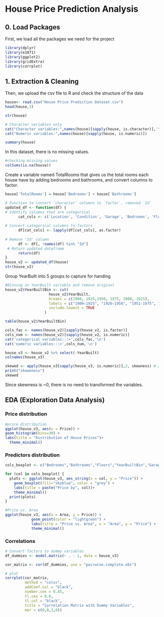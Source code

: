 # House Price Prediction Analysis

## 0. Load Packages

First, we load all the packages we need for the project

```{r}
library(dplyr)
library(e1071)
library(ggplot2)
library(gridExtra)
library(corrplot)
```

## 1. Extraction & Cleaning

Then, we upload the csv file to R and check the structure of the data

```{r}
house<- read.csv("House Price Prediction Dataset.csv")
head(house,3)
```

```{r}
str(house)
```

```{r}
# Character variables only
cat("Character variables:",names(house)[sapply(house, is.character)],'\n')
cat("Numeric variables:",names(house)[sapply(house, is.numeric)])   
```

```{r}
summary(house)
```

In this dataset, there is no missing values.

```{r}
#checking missing values
colSums(is.na(house))
```

Create a variable named TotalRooms that gives us the total rooms each house have by adding bedrooms and bathrooms, and convert columns to factor.

```{r}
house['TotalRooms'] = house['Bedrooms'] + house['Bathrooms']

# Function to convert `character` columns to `factor`, removed `Id` 
updated_df <- function(df) {
# Identify columns that are categorical
      cat_cols <- c('Location', 'Condition', 'Garage', 'Bedrooms', 'Floors', 'Bathrooms')
                                        
# Convert categorical columns to factors
      df[cat_cols] <- lapply(df[cat_cols], as.factor)
                                        
# Remove 'Id' column
      df <- df[, !names(df) %in% "Id"]
 # Return updated dataframe
      return(df)
}
house_v2 <- updated_df(house)
str(house_v2)
```

Group YearBuilt into 5 groups to capture for handing

```{r}
#Binning on YearBuilt variable and remove original
house_v2$YearBuiltBin <- cut(
                    house_v2$YearBuilt,
                    breaks = c(1900, 1925,1950, 1975, 2000, 2025),
                    labels = c("1900–1925", "1926–1950", "1951-1975", "1976–2000", "2001–2025"),
                    include.lowest = TRUE
                  )
```

```{r}
table(house_v2$YearBuiltBin)
```

```{r}
cols_fac <- names(house_v2)[sapply(house_v2, is.factor)]
cols_num <- names(house_v2)[sapply(house_v2, is.numeric)]
cat('categorical variables:::>',cols_fac,'\n')
cat('numeric variables:::>',cols_num,'\n')
```

```{r}
house_v3 <- house_v2 %>% select(-YearBuilt)
colnames(house_v3)
```

```{r}
skewed <- apply(house_v3[sapply(house_v3, is.numeric)],2, skewness) # 2 indicates column
print("skeweness")
skewed
```

Since skewness is \~0, there is no need to transformed the variables.

## EDA (Exploration Data Analysis)

### Price distribution

```{r}
#price distribution
ggplot(house_v3, aes(x = Price)) +
geom_histogram(bins=30) +
labs(title = "Distribution of House Prices")+
  theme_minimal()

```

### Predictors distribution

```{r}
cols_boxplot <- c("Bedrooms","Bathrooms","Floors","YearBuiltBin","Garage", "Condition","Location")

for (col in cols_boxplot) {
  plots <- ggplot(house_v3, aes_string(x = col, y = "Price")) +
    geom_boxplot(fill="skyblue", color = "grey") +
    labs(title = paste("Price by", col))+
    theme_minimal()
  print(plots)
}
```

```{r}
#Price vs. Area
ggplot(house_v3, aes(x = Area, y = Price)) +
            geom_point(color = "lightgreen") +
            labs(title = "Price vs. Area", x = "Area", y = "Price") +
            theme_minimal()
```

### Correlations

```{r}
# Convert factors to dummy variables
df_dummies <- model.matrix(~ . - 1, data = house_v3) 

cor_matrix <- cor(df_dummies, use = "pairwise.complete.obs")

# plot
corrplot(cor_matrix,
         method = "color",
         addCoef.col = "black",
         number.cex = 0.45,
         tl.cex = 0.6,
         tl.col = "black",
         title = "Correlation Matrix with Dummy Variables",
         mar = c(0,0,1,0))
```

## 

